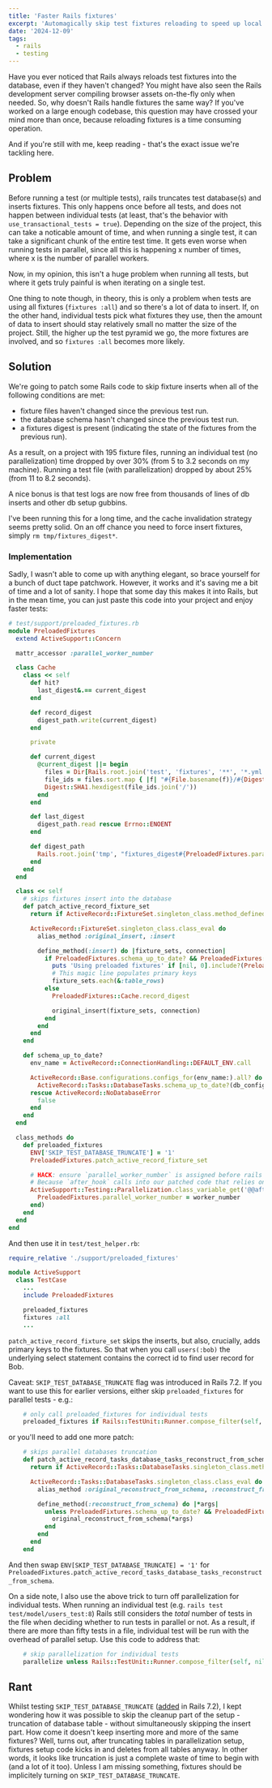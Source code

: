 ```yaml
---
title: 'Faster Rails fixtures'
excerpt: 'Automagically skip test fixtures reloading to speed up local tests.'
date: '2024-12-09'
tags:
  - rails
  - testing
---
```


Have you ever noticed that Rails always reloads test fixtures into the database, even if they haven't changed? You might have also seen the Rails development server compiling browser assets on-the-fly only when needed. So, why doesn't Rails handle fixtures the same way? If you've worked on a large enough codebase, this question may have crossed your mind more than once, because reloading fixtures is a time consuming operation.

And if you're still with me, keep reading - that's the exact issue we're tackling here.

## Problem

Before running a test (or multiple tests), rails truncates test database(s) and inserts fixtures. This only happens once before all tests, and does not happen between individual tests (at least, that's the behavior with `use_transactional_tests = true`). Depending on the size of the project, this can take a noticable amount of time, and when running a single test, it can take a significant chunk of the entire test time. It gets even worse when running tests in parallel, since all this is happening x number of times, where x is the number of parallel workers.

Now, in my opinion, this isn't a huge problem when running all tests, but where it gets truly painful is when iterating on a single test.

One thing to note though, in theory, this is only a problem when tests are using all fixtures (`fixtures :all`) and so there's a lot of data to insert. If, on the other hand, individual tests pick what fixtures they use, then the amount of data to insert should stay relatively small no matter the size of the project. Still, the higher up the test pyramid we go, the more fixtures are involved, and so `fixtures :all` becomes more likely.

## Solution

We're going to patch some Rails code to skip fixture inserts when all of the following conditions are met:

- fixture files haven't changed since the previous test run.
- the database schema hasn't changed since the previous test run.
- a fixtures digest is present (indicating the state of the fixtures from the previous run).

As a result, on a project with 195 fixture files, running an individual test (no parallelization) time dropped by over 30% (from 5 to 3.2 seconds on my machine). Running a test file (with parallelization) dropped by about 25% (from 11 to 8.2 seconds).

A nice bonus is that test logs are now free from thousands of lines of db inserts and other db setup gubbins.

I've been running this for a long time, and the cache invalidation strategy seems pretty solid. On an off chance you need to force insert fixtures, simply `rm tmp/fixtures_digest*`.

### Implementation

Sadly, I wasn't able to come up with anything elegant, so brace yourself for a bunch of duct tape patchwork. However, it works and it's saving me a bit of time and a lot of sanity. I hope that some day this makes it into Rails, but in the mean time, you can just paste this code into your project and enjoy faster tests:

```ruby
# test/support/preloaded_fixtures.rb
module PreloadedFixtures
  extend ActiveSupport::Concern

  mattr_accessor :parallel_worker_number

  class Cache
    class << self
      def hit?
        last_digest&.== current_digest
      end

      def record_digest
        digest_path.write(current_digest)
      end

      private

      def current_digest
        @current_digest ||= begin
          files = Dir[Rails.root.join('test', 'fixtures', '**', '*.yml')]
          file_ids = files.sort.map { |f| "#{File.basename(f)}/#{Digest::SHA1.file(f).hexdigest}" }
          Digest::SHA1.hexdigest(file_ids.join('/'))
        end
      end

      def last_digest
        digest_path.read rescue Errno::ENOENT
      end

      def digest_path
        Rails.root.join('tmp', "fixtures_digest#{PreloadedFixtures.parallel_worker_number}")
      end
    end
  end

  class << self
    # skips fixtures insert into the database
    def patch_active_record_fixture_set
      return if ActiveRecord::FixtureSet.singleton_class.method_defined?(:original_insert)

      ActiveRecord::FixtureSet.singleton_class.class_eval do
        alias_method :original_insert, :insert

        define_method(:insert) do |fixture_sets, connection|
          if PreloadedFixtures.schema_up_to_date? && PreloadedFixtures::Cache.hit? && fixture_sets.first.model_class.count.positive?
            puts 'Using preloaded fixtures' if [nil, 0].include?(PreloadedFixtures.parallel_worker_number)
            # This magic line populates primary keys
            fixture_sets.each(&:table_rows)
          else
            PreloadedFixtures::Cache.record_digest

            original_insert(fixture_sets, connection)
          end
        end
      end
    end

    def schema_up_to_date?
      env_name = ActiveRecord::ConnectionHandling::DEFAULT_ENV.call

      ActiveRecord::Base.configurations.configs_for(env_name:).all? do |db_config|
        ActiveRecord::Tasks::DatabaseTasks.schema_up_to_date?(db_config)
      rescue ActiveRecord::NoDatabaseError
        false
      end
    end
  end

  class_methods do
    def preloaded_fixtures
      ENV['SKIP_TEST_DATABASE_TRUNCATE'] = '1'
      PreloadedFixtures.patch_active_record_fixture_set

      # HACK: ensure `parallel_worker_number` is assigned before rails' setup fixtures `after_hook`.
      # Because `after_hook` calls into our patched code that relies on `parallel_worker_number`.
      ActiveSupport::Testing::Parallelization.class_variable_get('@@after_fork_hooks').unshift(proc do |worker_number|
        PreloadedFixtures.parallel_worker_number = worker_number
      end)
    end
  end
end
```

And then use it in `test/test_helper.rb`:

```ruby
require_relative './support/preloaded_fixtures'

module ActiveSupport
  class TestCase
    ...
    include PreloadedFixtures

    preloaded_fixtures
    fixtures :all
    ...
```

`patch_active_record_fixture_set` skips the inserts, but also, crucially, adds primary keys to the fixtures. So that when you call `users(:bob)` the underlying select statement contains the correct id to find user record for Bob.

Caveat: `SKIP_TEST_DATABASE_TRUNCATE` flag was introduced in Rails 7.2. If you want to use this for earlier versions, either skip `preloaded_fixtures` for parallel tests - e.g.:

```ruby
    # only call preloaded_fixtures for individual tests
    preloaded_fixtures if Rails::TestUnit::Runner.compose_filter(self, nil)
```

or you'll need to add one more patch:

```ruby
    # skips parallel databases truncation
    def patch_active_record_tasks_database_tasks_reconstruct_from_schema
      return if ActiveRecord::Tasks::DatabaseTasks.singleton_class.method_defined?(:original_reconstruct_from_schema)

      ActiveRecord::Tasks::DatabaseTasks.singleton_class.class_eval do
        alias_method :original_reconstruct_from_schema, :reconstruct_from_schema

        define_method(:reconstruct_from_schema) do |*args|
          unless PreloadedFixtures.schema_up_to_date? && PreloadedFixtures::Cache.hit?
            original_reconstruct_from_schema(*args)
          end
        end
      end
    end
```

And then swap `ENV[SKIP_TEST_DATABASE_TRUNCATE] = '1'` for `PreloadedFixtures.patch_active_record_tasks_database_tasks_reconstruct_from_schema`.

On a side note, I also use the above trick to turn off parallelization for individual tests. When running an individual test (e.g. `rails test test/model/users_test:8`) Rails still considers the _total_ number of tests in the file when deciding whether to run tests in parallel or not. As a result, if there are more than fifty tests in a file, individual test will be run with the overhead of parallel setup. Use this code to address that:

```ruby
    # skip parallelization for individual tests
    parallelize unless Rails::TestUnit::Runner.compose_filter(self, nil)
```

## Rant

Whilst testing `SKIP_TEST_DATABASE_TRUNCATE` ([added](https://github.com/rails/rails/pull/51686) in Rails 7.2), I kept wondering how it was possible to skip the cleanup part of the setup - truncation of database table - without simultaneously skipping the insert part. How come it doesn't keep inserting more and more of the same fixtures? Well, turns out, after truncating tables in parallelization setup, fixtures setup code kicks in and deletes from all tables anyway. In other words, it looks like truncation is just a complete waste of time to begin with (and a lot of it too). Unless I am missing something, fixtures should be implicitely turning on `SKIP_TEST_DATABASE_TRUNCATE`.
